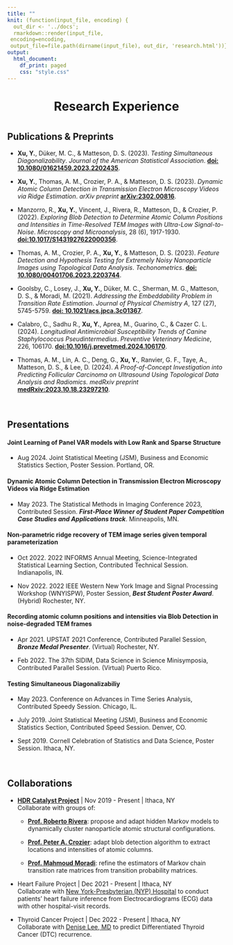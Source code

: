 ```yaml
---
title: ""
knit: (function(input_file, encoding) {
  out_dir <- '../docs';
  rmarkdown::render(input_file,
 encoding=encoding,
 output_file=file.path(dirname(input_file), out_dir, 'research.html'))})
output:
  html_document:
    df_print: paged
    css: "style.css"
---
```


<center> <h1>Research Experience</h1> </center>

</div>
<div style="margin-bottom:40px;">
</div>


## Publications & Preprints

* __Xu, Y.__, Düker, M. C., \& Matteson, D. S. (2023). _Testing Simultaneous Diagonalizability_. _Journal of the American Statistical Association_. [__doi: 10.1080/01621459.2023.2202435__](https://doi.org/10.1080/01621459.2023.2202435).

* __Xu, Y.__, Thomas, A. M., Crozier, P. A., \& Matteson, D. S. (2023). _Dynamic Atomic Column Detection in Transmission Electron Microscopy Videos via Ridge Estimation_. _arXiv preprint_ [__arXiv:2302.00816__](https://arxiv.org/abs/2302.00816).

* Manzorro, R., __Xu, Y.__, Vincent, J., Rivera, R., Matteson, D., \& Crozier, P. (2022). _Exploring Blob Detection to Determine Atomic Column Positions and Intensities in Time-Resolved TEM Images with Ultra-Low Signal-to-Noise_. _Microscopy and Microanalysis_, 28 (6), 1917-1930. [__doi:10.1017/S1431927622000356__](https://doi.org/10.1017/S1431927622000356).

* Thomas, A. M., Crozier, P. A., __Xu, Y.__, \& Matteson, D. S. (2023). _Feature Detection and Hypothesis Testing for Extremely Noisy Nanoparticle Images using Topological Data Analysis_. _Techonometrics_. [__doi: 10.1080/00401706.2023.2203744__](https://doi.org/10.1080/00401706.2023.2203744).

* Goolsby, C., Losey, J., __Xu, Y.__, Düker, M. C., Sherman, M. G., Matteson, D. S., \& Moradi, M. (2021). _Addressing the Embeddability Problem in Transition Rate Estimation_. _Journal of Physical Chemistry A_, 127 (27), 5745-5759. [__doi: 10.1021/acs.jpca.3c01367__](https://doi.org/10.1021/acs.jpca.3c01367).

* Calabro, C., Sadhu R., __Xu, Y.__, Aprea, M., Guarino, C., \& Cazer C. L. (2024). _Longitudinal Antimicrobial Susceptibility Trends of Canine Staphylococcus Pseudintermedius_. _Preventive Veterinary Medicine_, 226, 106170. [__doi:10.1016/j.prevetmed.2024.106170__](https://doi.org/10.1016/j.prevetmed.2024.106170).

* Thomas, A. M., Lin, A. C., Deng, G., __Xu, Y.__, Ranvier, G. F., Taye, A., Matteson, D. S., \& Lee, D. (2024). _A Proof-of-Concept Investigation into Predicting Follicular Carcinoma on Ultrasound Using Topological Data Analysis and Radiomics._ _medRxiv preprint_ [__medRxiv:2023.10.18.23297210__](https://doi.org/10.1101/2023.10.18.23297210).



</div>
<div style="margin-bottom:60px;">
</div>

## Presentations

#### Joint Learning of Panel VAR models with Low Rank and Sparse Structure

* Aug 2024. Joint Statistical Meeting (JSM), Business and Economic Statistics Section, Poster Session. Portland, OR.

#### Dynamic Atomic Column Detection in Transmission Electron Microscopy Videos via Ridge Estimation

* May 2023. The Statistical Methods in Imaging Conference 2023, Contributed Session. *__First-Place Winner of Student Paper Competition Case Studies and Applications track__*. Minneapolis, MN.

#### Non-parametric ridge recovery of TEM image series given temporal parameterization

* Oct 2022. 2022 INFORMS Annual Meeting, Science-Integrated Statistical Learning Section, Contributed Technical Session. Indianapolis, IN.

* Nov 2022. 2022 IEEE Western New York Image and Signal Processing Workshop (WNYISPW), Poster Session, *__Best Student Poster Award__*. (Hybrid) Rochester, NY.

#### Recording atomic column positions and intensities via Blob Detection in noise-degraded TEM frames

* Apr 2021. UPSTAT 2021 Conference, Contributed Parallel Session, *__Bronze Medal Presenter__*. (Virtual) Rochester, NY.

* Feb 2022. The 37th SIDIM, Data Science in Science Minisymposia, Contributed Parallel Session. (Virtual) Puerto Rico.

#### Testing Simultaneous Diagonalizabiliy

* May 2023. Conference on Advances in Time Series Analysis, Contributed Speedy Session. Chicago, IL.

* July 2019. Joint Statistical Meeting (JSM), Business and Economic Statistics Section, Contributed Speed Session. Denver, CO.

* Sept 2019. Cornell Celebration of Statistics and Data Science, Poster Session. Ithaca, NY.

</div>
<div style="margin-bottom:60px;">
</div>


## Collaborations

* [__HDR Catalyst Project__](https://www.nsf.gov/awardsearch/showAward?AWD_ID=1940124&HistoricalAwards=false) | Nov 2019 - Present | Ithaca, NY\
Collaborate with groups of:
    * [__Prof. Roberto Rivera__](https://scholar.google.com/citations?user=0HEAaC4AAAAJ&hl=en): propose and adapt hidden Markov models to dynamically cluster nanoparticle atomic structural configurations.

    * [__Prof. Peter A. Crozier__](https://crozier.engineering.asu.edu/people/peter-a-crozier/): adapt blob detection algorithm to extract locations and intensities of atomic columns.

    * [__Prof. Mahmoud Moradi__](https://bslgroup.hosted.uark.edu/members.shtml): refine the estimators of Markov chain transition rate matrices from transition probability matrices.


* Heart Failure Project | Dec 2021 - Present | Ithaca, NY\
Collaborate with [New York-Presbyterian (NYP) Hospital](https://www.nyp.org/) to conduct patients' heart failure inference from Electrocardiograms (ECG) data with other hospital-visit records.


* Thyroid Cancer Project | Dec 2022 - Present | Ithaca, NY\
Collaborate with [Denise Lee, MD](https://profiles.mountsinai.org/denise-t-lee) to predict Differentiated Thyroid Cancer (DTC) recurrence.
